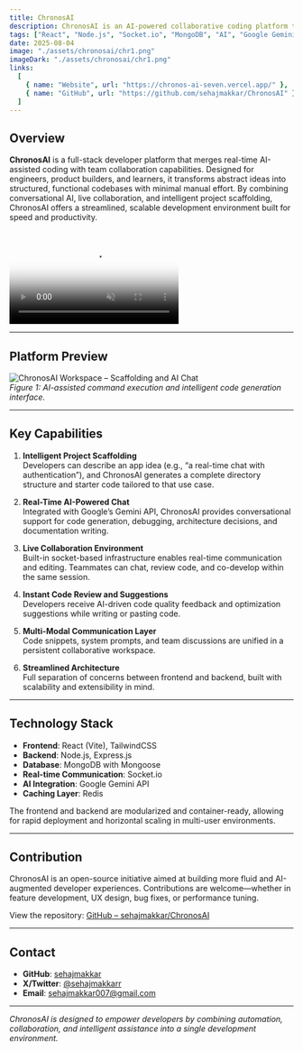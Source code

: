 ```yaml
---
title: ChronosAI
description: ChronosAI is an AI-powered collaborative coding platform that enables developers to ideate, scaffold, and build projects with real-time AI assistance and team collaboration tools.
tags: ["React", "Node.js", "Socket.io", "MongoDB", "AI", "Google Gemini"]
date: 2025-08-04
image: "./assets/chronosai/chr1.png"
imageDark: "./assets/chronosai/chr1.png"
links:
  [
    { name: "Website", url: "https://chronos-ai-seven.vercel.app/" },
    { name: "GitHub", url: "https://github.com/sehajmakkar/ChronosAI" },
  ]
---
```


## Overview

**ChronosAI** is a full-stack developer platform that merges real-time AI-assisted coding with team collaboration capabilities. Designed for engineers, product builders, and learners, it transforms abstract ideas into structured, functional codebases with minimal manual effort. By combining conversational AI, live collaboration, and intelligent project scaffolding, ChronosAI offers a streamlined, scalable development environment built for speed and productivity.

<br />
<video
  muted
  autoPlay
  loop
  className="w-full rounded-lg border aspect-video"
  poster="./assets/chronosai/chr1.png"
>
  <source src="./assets/chronosai/chrDemo.mov" type="video/mp4" />
</video>

---

## Platform Preview

![ChronosAI Workspace – Scaffolding and AI Chat](./assets/chronosai/chr2.png)  
_Figure 1: AI-assisted command execution and intelligent code generation interface._

---

## Key Capabilities

1. **Intelligent Project Scaffolding**  
   Developers can describe an app idea (e.g., “a real-time chat with authentication”), and ChronosAI generates a complete directory structure and starter code tailored to that use case.

2. **Real-Time AI-Powered Chat**  
   Integrated with Google’s Gemini API, ChronosAI provides conversational support for code generation, debugging, architecture decisions, and documentation writing.

3. **Live Collaboration Environment**  
   Built-in socket-based infrastructure enables real-time communication and editing. Teammates can chat, review code, and co-develop within the same session.

4. **Instant Code Review and Suggestions**  
   Developers receive AI-driven code quality feedback and optimization suggestions while writing or pasting code.

5. **Multi-Modal Communication Layer**  
   Code snippets, system prompts, and team discussions are unified in a persistent collaborative workspace.

6. **Streamlined Architecture**  
   Full separation of concerns between frontend and backend, built with scalability and extensibility in mind.

---

## Technology Stack

- **Frontend**: React (Vite), TailwindCSS
- **Backend**: Node.js, Express.js
- **Database**: MongoDB with Mongoose
- **Real-time Communication**: Socket.io
- **AI Integration**: Google Gemini API
- **Caching Layer**: Redis

The frontend and backend are modularized and container-ready, allowing for rapid deployment and horizontal scaling in multi-user environments.

---

## Contribution

ChronosAI is an open-source initiative aimed at building more fluid and AI-augmented developer experiences. Contributions are welcome—whether in feature development, UX design, bug fixes, or performance tuning.

View the repository: [GitHub – sehajmakkar/ChronosAI](https://github.com/sehajmakkar/ChronosAI)

---

## Contact

- **GitHub**: [sehajmakkar](https://github.com/sehajmakkar)
- **X/Twitter**: [@sehajmakkarr](https://x.com/sehajmakkarr)
- **Email**: [sehajmakkar007@gmail.com](mailto:sehajmakkar007@gmail.com)

---

_ChronosAI is designed to empower developers by combining automation, collaboration, and intelligent assistance into a single development environment._
